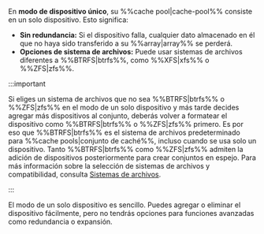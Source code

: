 En **modo de dispositivo único**, su %%cache pool|cache-pool%% consiste en un solo dispositivo. Esto significa:

- **Sin redundancia:** Si el dispositivo falla, cualquier dato almacenado en él que no haya sido transferido a su %%array|array%% se perderá.
- **Opciones de sistema de archivos:** Puede usar sistemas de archivos diferentes a %%BTRFS|btrfs%%, como %%XFS|xfs%% o %%ZFS|zfs%%.

:::important

Si eliges un sistema de archivos que no sea %%BTRFS|btrfs%% o %%ZFS|zfs%% en el modo de un solo dispositivo y más tarde decides agregar más dispositivos al conjunto, deberás volver a formatear el dispositivo como %%BTRFS|btrfs%% o %%ZFS|zfs%% primero. Es por eso que %%BTRFS|btrfs%% es el sistema de archivos predeterminado para %%cache pools|conjunto de caché%%, incluso cuando se usa solo un dispositivo. Tanto %%BTRFS|btrfs%% como %%ZFS|zfs%% admiten la adición de dispositivos posteriormente para crear conjuntos en espejo. Para más información sobre la selección de sistemas de archivos y compatibilidad, consulta [Sistemas de archivos](../file-systems.mdx).

:::

El modo de un solo dispositivo es sencillo. Puedes agregar o eliminar el dispositivo fácilmente, pero no tendrás opciones para funciones avanzadas como redundancia o expansión.
